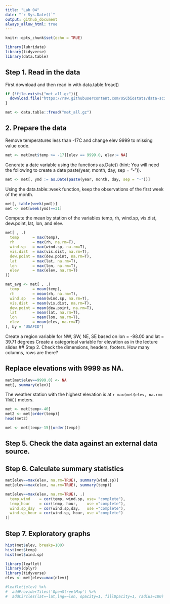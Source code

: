 ```yaml
---
title: "Lab 04"
date: "`r Sys.Date()`"
output: github_document
always_allow_html: true
---
```


```r
knitr::opts_chunk$set(echo = TRUE)
```

```r
library(lubridate)
library(tidyverse)
library(data.table)
```


## Step 1. Read in the data
First download and then read in with data.table:fread()

```r
if (!file.exists("met_all.gz")){
  download.file("https://raw.githubusercontent.com/USCbiostats/data-science-data/master/02_met/met_all.gz", "met_all.gz", method="libcurl", timeout = 60)
}

met <- data.table::fread("met_all.gz")
```
## 2. Prepare the data

Remove temperatures less than -17C and change elev 9999 to missing value code.
```r
met <- met[met$temp >= -17][elev == 9999.0, elev:= NA]
```

Generate a date variable using the functions as.Date() (hint: You will need the following to create a date paste(year, month, day, sep = "-")).

```r
met <- met[, ymd := as.Date(paste(year, month, day, sep = "-"))]
```

Using the data.table::week function, keep the observations of the first week of the month.

```r
met[, table(week(ymd))]
met <- met[week(ymd)==31]
```

Compute the mean by station of the variables temp, rh, wind.sp, vis.dist, dew.point, lat, lon, and elev.

```r
met[ , .(
  temp      = max(temp),
  rh        = max(rh, na.rm=T), 
  wind.sp   = max(wind.sp, na.rm=T), 
  vis.dist  = max(vis.dist, na.rm=T), 
  dew.point = max(dew.point, na.rm=T), 
  lat       = max(lat, na.rm=T), 
  lon       = max(lon, na.rm=T), 
  elev      = max(elev, na.rm=T)
)]
```
```r
met_avg <- met[ , .(
  temp      = mean(temp),
  rh        = mean(rh, na.rm=T), 
  wind.sp   = mean(wind.sp, na.rm=T), 
  vis.dist  = mean(vis.dist, na.rm=T), 
  dew.point = mean(dew.point, na.rm=T), 
  lat       = mean(lat, na.rm=T), 
  lon       = mean(lon, na.rm=T), 
  elev      = mean(elev, na.rm=T)
), by = "USAFID"]

```


Create a region variable for NW, SW, NE, SE based on lon = -98.00 and lat = 39.71 degrees
Create a categorical variable for elevation as in the lecture slides
## Step 2. Check the dimensions, headers, footers. How many columns, rows are there?


## Replace elevations with 9999 as NA.

```r
met[met$elev==9999.0] <- NA
met[, summary(elev)]
```
The weather station with the highest elevation is at `r max(met$elev, na.rm= TRUE)` meters.

```r
met <- met[temp>-40]
met2 <- met[order(temp)]
head(met2)
```

```r
met <- met[temp>-15][order(temp)]
```

## Step 5. Check the data against an external data source.


## Step 6. Calculate summary statistics

```r
met[elev==max(elev, na.rm=TRUE), summary(wind.sp)]
met[elev==max(elev, na.rm=TRUE), summary(temp)]
```
```r
met[elev==max(elev, na.rm=TRUE), .(
  temp_wind    = cor(temp, wind.sp, use= "complete"),
  temp_hour    = cor(temp, hour,    use ="complete"),
  wind.sp_day  = cor(wind.sp,day,   use ="complete"),
  wind.sp_hour = cor(wind.sp, hour, use ="complete")
)]
```



## Step 7. Exploratory graphs
```r
hist(met$elev, breaks=100)
hist(met$temp)
hist(met$wind.sp)
```

```r
library(leaflet)
library(dplyr)
library(tidyverse)
elev <- met[elev==max(elev)]
```

```r
#leaflet(elev) %>%
#  addProviderTiles('OpenStreetMap') %>% 
#  addCircles(lat=~lat,lng=~lon, opacity=1, fillOpacity=1, radius=100)
```